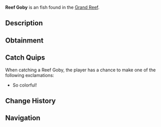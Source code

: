 {{FishInfobox
|image          = Reef Goby.png
|rarity         = Uncommon
|sea            = First Sea
|location       = [[Grand Reef]]
|sublocation    = 
|sources        = Fishing Rod
|radar_location = 
|xp             = 150
|weather        = 
|time           = 
|season         = 
|bait           = Worm
|base_weight    = 3
|base_value     = 200
|weight_range   = 2
|base_chance    = 35
|base_resil     = 80
}}
'''Reef Goby''' is an {{Rarity|Uncommon}} fish found in the [[Grand Reef]].

== Description ==
{{Description|A bottom-dwelling fish that makes its home in abandoned coral holes. They form partnerships with larger reef fish, cleaning parasites off their scales in exchange for protection.|Bestiary Entry}}

== Obtainment ==
{{Description|Look for them in coral crevices.|Bestiary Hint}}
{{Fish Availability|
Grand Reef
|top_rods      = 
Krampus's Rod\270045.55\269545.98;
Magma Rod\261551.52\261067.66;
Plastic Rod\238850.4\238408.54;
Fast Rod\202864.35\297642.98;
Leviathan's Fang Rod\195409.89\140081.91;
Fischer's Rod\179378.38\263184.31;
Adventurer's Rod\178357.25\261686.11;
Flimsy Rod\147922.94\215919.8;
Buddy Bond Rod\177431.72\256997.4;
Astralhook Rod\186443.87\145702.49;
Ethereal Prism Rod\185888.43\124910.05;
No-Life Rod\182344.73\125908.54;
Seraphic Rod\182142.1\118134.02;
Trident Rod\175900.04\134383.7;
Free Spirit Rod\173371.98\132452.32;
Rod Of The Forgotten Fang\170992.35\114601.75;
Challenger's Rod\167328.89\115800.22;
Rod Of The Depths\155112.54\112317.3;
Zeus Rod\154458.03\108739.47;
Verdant Shear Rod\152755.54\107709.4;
Rod Of The Exalted One\151578.78\112581.98;
Blazebringer Rod\146510.66\106727.66;
Depthseeker Rod\140213.87\100037.53;
Avalanche Rod\128050.86\91048.9;
Volcanic Rod\127826.88\91742.13;
Training Rod\113631.22\148151.5;
Steady Rod\57260.64\42407.43
|recommended   = Ethereal Prism Rod
}}

== Catch Quips ==
When catching a Reef Goby, the player has a chance to make one of the following exclamations:
* So colorful!

== Change History ==
{{Change History|{{subst:Current Version}}}}

== Navigation ==
{{Fish Navbox|Grand Reef}}